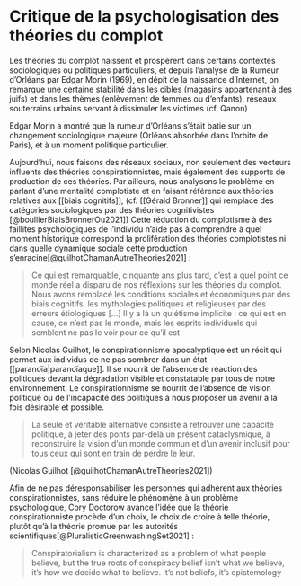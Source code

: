 # Critique de la psychologisation des théories du complot

Les théories du complot naissent et prospèrent dans certains contextes sociologiques ou politiques particuliers, et depuis l'analyse de la Rumeur d'Orléans par Edgar Morin (1969), en dépit de la naissance d'Internet, on remarque une certaine stabilité dans les cibles (magasins appartenant à des juifs) et dans les thèmes (enlèvement de femmes ou d'enfants), réseaux souterrains urbains servant à dissimuler les victimes (cf. Qanon)

Edgar Morin a montré que la rumeur d'Orléans s'était batie sur un changement sociologique majeure (Orléans absorbée dans l'orbite de Paris), et à un moment politique particulier. 

Aujourd'hui, nous faisons des réseaux sociaux, non seulement des vecteurs influents des théories conspirationnistes, mais également des supports de production de ces théories. 
Par ailleurs, nous analysons le problème en parlant d'une mentalité complotiste et en faisant référence aux théories relatives aux [[biais cognitifs]], (cf. [[Gérald Bronner]] qui remplace des catégories sociologiques par des théories cognitivistes [@boullierBiaisBronnerOu2021])
Cette réduction du complotisme à des faillites psychologiques de l'individu n'aide pas à comprendre à quel moment historique correspond la prolifération des théories complotistes ni dans quelle dynamique sociale cette production s'enracine[@guilhotChamanAutreTheories2021] : 

>Ce qui est remarquable, cinquante ans plus tard, c’est à quel point ce monde réel a disparu de nos réflexions sur les théories du complot. Nous avons remplacé les conditions sociales et économiques par des biais cognitifs, les mythologies politiques et religieuses par des erreurs étiologiques [...] Il y a là un quiétisme implicite : ce qui est en cause, ce n’est pas le monde, mais les esprits individuels qui semblent ne pas le voir pour ce qu’il est

Selon Nicolas Guilhot, le conspirationnisme apocalyptique est un récit qui permet aux individus de ne pas sombrer dans un état [[paranoïa|paranoïaque]]. Il se nourrit de l'absence de réaction des politiques devant la dégradation visible et constatable par tous de notre environnement. Le conspirationnisme se nourrit de l'absence de vision politique ou de l'incapacité des politiques à nous proposer un avenir à la fois désirable et possible. 

> La seule et véritable alternative consiste à retrouver une capacité politique, à jeter des ponts par-delà un présent cataclysmique, à reconstruire la vision d’un monde commun et d’un avenir inclusif pour tous ceux qui sont en train de perdre le leur.

(Nicolas Guilhot [@guilhotChamanAutreTheories2021])

Afin de ne pas déresponsabiliser les personnes qui adhèrent aux théories conspirationnistes, sans réduire le phénomène à un problème psychologique, Cory Doctorow avance l'idée que la théorie conspirationniste procède d'un choix, le choix de croire à telle théorie, plutôt qu'à la théorie promue par les autorités scientifiques[@PluralisticGreenwashingSet2021] : 

> Conspiratorialism is characterized as a problem of what people believe, but the true roots of conspiracy belief isn't what we believe, it's how we decide what to believe. It's not beliefs, it's epistemology